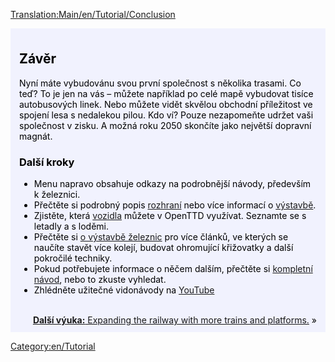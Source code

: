 {{cs/Překlad|origin= Tutorial/Conclusion
|from  = en
|to    = cs
|Percentage = 90
}}
[[Translation:Main/en/Tutorial/Conclusion]]
{{en/Tabs|5|5
|Výuka/Cs|1. Začínáme
|Výuka/Autobusy/Cs|2. Autobusy
|Výuka/Vlaky/Cs|3. Vlaky
|Výuka/Letadla/Cs|4. Letadla
|Výuka/Závěr/Cs|5. Závěr}}
<div style="padding:.5em 1em 1em 1em; border-top:none; background-color:#f1f2fe; color:#000;">
{{cs/Cvičení}}
== Závěr ==
Nyní máte vybudovánu svou první společnost s několika trasami. Co teď? To je jen na vás – můžete například po celé mapě vybudovat tisíce autobusových linek. Nebo můžete vidět skvělou obchodní příležitost ve spojení lesa s nedalekou pilou. Kdo ví? Pouze nezapomeňte udržet vaši společnost v zisku. A možná roku 2050 skončíte jako největší dopravní magnát.

=== Další kroky ===
* Menu napravo obsahuje odkazy na podrobnější návody, především k železnici.
* Přečtěte si podrobný popis [[Main/cs/Herní rozhraní|rozhraní]] nebo více informací o [[Main/cs/Výstaba|výstavbě]].
* Zjistěte, která [[Main/cs/Vozidla|vozidla]] můžete v OpenTTD využívat. Seznamte se s letadly a s loděmi.
* Přečtěte si [[Main/cs/Staba železnice|o výstavbě železnic]] pro více článků, ve kterých se naučíte stavět více kolejí, budovat ohromující křižovatky a další pokročilé techniky.
* Pokud potřebujete informace o něčem dalším, přečtěte si [[Main/cs/OpenTTD|kompletní návod]], nebo to zkuste vyhledat.
* Zhlédněte užitečné vidonávody na [http://www.youtube.com/watch?v=KAriYewKvj8&feature=PlayList&p=C168C0CB0588B9A0&index=0&playnext=1 YouTube]

<br style="clear:both;">
<span style="float: right">[[Main/en/Tutorial/Two Platforms|'''Další výuka:''' Expanding the railway with more trains and platforms.]] &raquo;</span>
</div>
[[Category:en/Tutorial]]